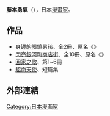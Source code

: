 {{BLP unsourced|time=2013-11-24T08:54:49+00:00}}
{{japanese|japanese=ふじもと ゆうき|romaji=Fujimoto Yūki}}{{漫畫}}
'''藤本勇氣'''（{{bd|1981年|5月1日}}），日本[[漫畫家|漫畫家]]。

==作品==
* [[身邊的眼鏡男孩|身邊的眼鏡男孩]]、全2冊、原名《{{lang|ja|となりのメガネ君。}}》
* [[閃亮銀河町商店街|閃亮銀河町商店街]]、全10冊、原名《{{lang|ja|キラメキ☆銀河町商店街}}》
* [[回家之歌|回家之歌]]、第1~6冊
* [[超商天使|超商天使]]、短篇集

==外部連結==

{{Japanese cartoonist-stub}}
{{DEFAULTSORT:Fujimoto Yuuki}}
[[Category:日本漫画家|Category:日本漫画家]]